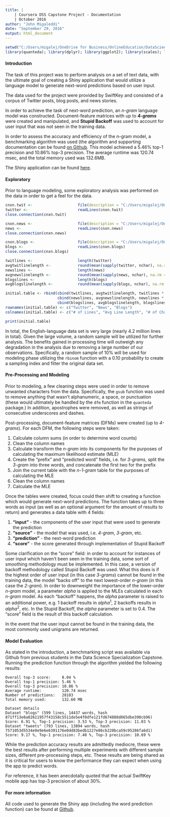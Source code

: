 ```yaml
---
title: |
    | Coursera DSS Capstone Project - Documentation
    | October 2016
author: "John Migaleddi"
date: "September 29, 2016"
output: html_document
---
```


```r
setwd("C:/Users/migalej/OneDrive for Business/OnlineEducation/DataScienceSpecialization/10-Capstone/courseprojects/CourseraCapstone")
library(quanteda); library(dplyr); library(ggplot2); library(scales); library(cowplot)
```
 
#### Introduction
The task of this project was to perform analysis on a set of text data, with the ultimate goal of creating a Shiny application that would utilize a language model to generate next-word predictions based on user input.     

The data used for the project were provided by SwiftKey and consisted of a corpus of Twitter posts, blog posts, and news stories.   

In order to achieve the task of next-word prediction, an *n-gram* language model was constructed. Document-feature matrices with up to _**4-grams**_ were created and manipulated, and **Stupid Backoff** was used to account for user input that was not seen in the training data.   

In order to assess the accuracy and efficiency of the n-gram model, a benchmarking algorithm was used (the algorithm and supporting documentation can be found [on Github](https://github.com/hfoffani/dsci-benchmark). This model achieved a 5.46% top-1 precision and 10.86% top-3 precision. The average runtime was 120.74 msec, and the total memory used was 132.6MB.   

The Shiny application can be found [here](https://jmigaleddi.shinyapps.io/NextWordPrediction/).     
     
     
#### Exploratory
Prior to language modeling, some exploratory analysis was performed on the data in order to get a feel for the data.

```r
cnxn.twit <-                    file(description = "C:/Users/migalej/OneDrive for Business/OnlineEducation/DataScienceSpecialization/10-Capstone/courseprojects/data/final/en_US/en_US.twitter.txt", open = "r")
twitter <-                      readLines(cnxn.twit)
close.connection(cnxn.twit)

cnxn.news <-                    file(description = "C:/Users/migalej/OneDrive for Business/OnlineEducation/DataScienceSpecialization/10-Capstone/courseprojects/data/final/en_US/en_US.newsEDIT.txt", open = "r")
news <-                         readLines(cnxn.news)
close.connection(cnxn.news)

cnxn.blogs <-                   file(description = "C:/Users/migalej/OneDrive for Business/OnlineEducation/DataScienceSpecialization/10-Capstone/courseprojects/data/final/en_US/en_US.blogs.txt", open = "r")
blogs <-                        readLines(cnxn.blogs)
close.connection(cnxn.blogs)

twitlines <-                    length(twitter)
avgtwitlinelength <-            round(mean(sapply(twitter, nchar), na.rm = T))
newslines <-                    length(news)
avgnewslinelength <-            round(mean(sapply(news, nchar), na.rm = T))
blogslines <-                   length(blogs)
avgblogslinelength <-           round(mean(sapply(blogs, nchar), na.rm = T))

initial.table <- rbind(cbind(twitlines, avgtwitlinelength, twitlines * avgtwitlinelength), 
                       cbind(newslines, avgnewslinelength, newslines * avgnewslinelength), 
                       cbind(blogslines, avgblogslinelength, blogslines * avgblogslinelength))
rownames(initial.table) <- c("Twitter", "News", "Blogs")
colnames(initial.table) <- c("# of Lines", "Avg Line Length", "# of Characters")

print(initial.table)
```

In total, the English-language data set is very large (nearly 4.2 million lines in total). Given the large volume, a random sample will be utilized for further analysis. The benefits gained in processing time will outweigh any degradation in the analysis due to removing a large number of our observations. Specifically, a random sample of 10% will be used for modeling phase utilizing the `rbinom` function with a 0.10 probability to create a sampling index and filter the original data set.
     
     
#### Pre-Processing and Modeling
Prior to modeling, a few cleaning steps were used in order to remove unwanted characters from the data. Specifically, the `gsub` function was used to remove anything that wasn't alphanumeric, a space, or punctuation (these would ultimately be handled by the `dfm` function in the `quanteda` package.) In addition, apostrophes were removed, as well as strings of consecutive underscores and dashes.

Post-processing, document-feature matrices (DFMs) were created (up to *4-grams*). For each DFM, the following steps were taken:   

1. Calculate column sums (in order to determine word counts)
2. Clean the column names
3. Calculate transform the *n-gram* into its components for the purposes of calculating the maximum likelihood estimate (MLE)
4. Create the "prefix" and "predicted word" fields, i.e. for *3-grams*, split the *3-gram* into three words, and concatenate the first two for the prefix
5. Join the current table with the *n-1-gram* table for the purposes of calculating the MLE
6. Clean the column names
7. Calculate the MLE
     
Once the tables were created, focus could then shift to creating a function which would generate next-word predictions. The function takes up to three words as input (as well as an optional argument for the amount of results to return) and generates a data table with 4 fields:

1. **"input"** -        the components of the user input that were used to generate the prediction
2. **"source"** -       the model that was used, i.e. *4-gram*, *3-gram*, etc.
3. **"prediction"** -   the next-word prediction
4. **"score"** -        the score generated through implementation of Stupid Backoff

Some clarification on the "score" field: in order to account for instances of user input which haven't been seen in the training data, some sort of smoothing methodology must be implemented. In this case, a version of backoff methodology called Stupid Backoff was used. What this does is if the highest order of user input (in this case *3-grams*) cannot be found in the training data, the model "backs off" to the next lowest-order *n-gram* (in this case the *2-gram*). In order to downweight the importance of the lower-order *n-gram* model, a parameter *alpha* is applied to the MLEs calculated in each *n-gram* model. As each "backoff" happens, the *alpha* parameter is raised to an additional power, e.g. 1 backoff results in *alpha*^1^, 2 backoffs results in *alpha*^2^, etc. In the Stupid Backoff, the *alpha* parameter is set to 0.4. The "score" field is the result of this backoff calculation.

In the event that the user input cannot be found in the training data, the most commonly used unigrams are returned.
     
#### Model Evaluation
As stated in the introduction, a benchmarking script was available via Github from previous students in the Data Science Specialization Capstone. Running the prediction function through the algorithm yielded the following results:

```Overall top-3 score:     8.04 %```   
```Overall top-1 precision: 5.46 %```   
```Overall top-3 precision: 10.86 %```   
```Average runtime:         120.74 msec```   
```Number of predictions:   28103```   
```Total memory used:       132.60 MB```   

```Dataset details```   
 ```Dataset "blogs" (599 lines, 14437 words, hash 871ff13e0a82611957f43158c5511de5e4f0dfe121fd674888d865dbe390cb96)```   
  ```Score: 6.91 %, Top-1 precision: 3.53 %, Top-3 precision: 11.03 %```   
 ```Dataset "tweets" (793 lines, 13894 words, hash 7571053d5534e9e9e6e6391176e0dd83bedb1227e86cb220bca59c95286fa6d1)```   
  ```Score: 9.17 %, Top-1 precision: 7.40 %, Top-3 precision: 10.69 %```   

While the prediction accuracy results are admittedly mediocre, these were the best results after performing multiple experiments with different sample sizes, different pre-processing steps, etc. These results are being shared as it is critical for users to know the performance they can expect when using the app to predict words.     

For reference, it has been anecdotally quoted that the actual SwiftKey mobile app has top-3 precision of about 30%.

#### For more information
All code used to generate the Shiny app (including the word prediction function) can be found at [Github](https://github.com/jmigaleddi/CourseraCapstone).
